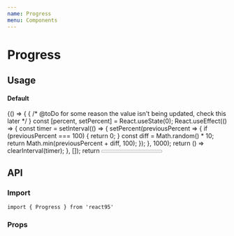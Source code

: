 ```yaml
---
name: Progress
menu: Components
---
```



# Progress

## Usage

#### Default

<Playground>
  {() => {
    {
      /*
      @toDo
      for some reason the value isn't being updated, check this later
    */
    }
    const [percent, setPercent] = React.useState(0);
    React.useEffect(() => {
      const timer = setInterval(() => {
        setPercent(previousPercent => {
          if (previousPercent === 100) {
            return 0;
          }
          const diff = Math.random() * 10;
          return Math.min(previousPercent + diff, 100);
        });
      }, 1000);
      return () => clearInterval(timer);
    }, []);
    return <Progress variant='default' value={Math.floor(percent)} />;
  }}
</Playground>

## API

### Import

```
import { Progress } from 'react95'
```

### Props

<Props of={Progress} />

